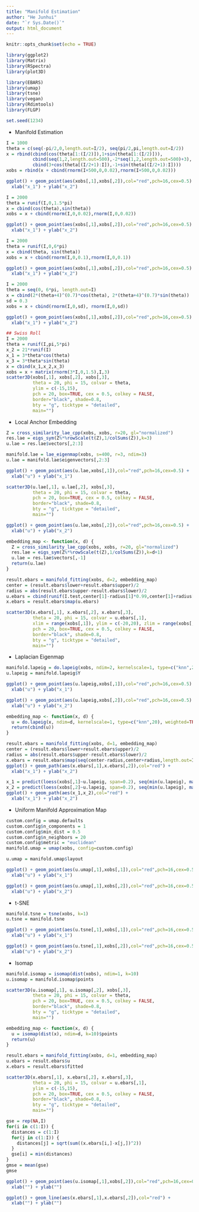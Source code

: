 ```yaml
---
title: "Manifold Estimation"
author: "He Junhui"
date: "`r Sys.Date()`"
output: html_document
---
```


```r
knitr::opts_chunk$set(echo = TRUE)
```

```r
library(ggplot2)
library(Matrix)
library(RSpectra)
library(plot3D)
```


```r
library(EBARS)
library(umap)
library(tsne)
library(vegan)
library(Rdimtools)
library(FLGP)
```

```r
set.seed(1234)
```

+ Manifold Estimation

```r
I = 1000
theta = c(seq(-pi/2,0,length.out=I/2), seq(pi/2,pi,length.out=I/2))
x = rbind(cbind(cos(theta[1:(I/2)]),1+sin(theta[1:(I/2)])),
          cbind(seq(1,2,length.out=500),-2*seq(1,2,length.out=500)+3),
          cbind(3+cos(theta[(I/2+1):I]),-1+sin(theta[(I/2+1):I])))
xobs = rbind(x + cbind(rnorm(I+500,0,0.02),rnorm(I+500,0,0.02)))

ggplot() + geom_point(aes(xobs[,1],xobs[,2]),col="red",pch=16,cex=0.5) + 
  xlab("x_1") + ylab("x_2")
```

```r
I = 2000
theta = runif(I,0,1.5*pi)
x = cbind(cos(theta),sin(theta))
xobs = x + cbind(rnorm(I,0,0.02),rnorm(I,0,0.02))

ggplot() + geom_point(aes(xobs[,1],xobs[,2]),col="red",pch=16,cex=0.5) + 
  xlab("x_1") + ylab("x_2")
```

```r
I = 2000
theta = runif(I,0,6*pi)
x = cbind(theta, sin(theta))
xobs = x + cbind(rnorm(I,0,0.1),rnorm(I,0,0.1))

ggplot() + geom_point(aes(xobs[,1],xobs[,2]),col="red",pch=16,cex=0.5) + 
  xlab("x_1") + ylab("x_2")
```

```r
I = 2000
theta = seq(0, 6*pi, length.out=I)
x = cbind(2*(theta+4)^(0.7)*cos(theta), 2*(theta+4)^(0.7)*sin(theta))
sd = 0.3
xobs = x + cbind(rnorm(I,0,sd), rnorm(I,0,sd))

ggplot() + geom_point(aes(xobs[,1],xobs[,2]),col="red",pch=16,cex=0.5) + 
  xlab("x_1") + ylab("x_2")
```

```r
## Swiss Roll
I = 2000
theta = runif(I,pi,5*pi)
x_2 = 21*runif(I)
x_1 = 3*theta*cos(theta)
x_3 = 3*theta*sin(theta)
x = cbind(x_1,x_2,x_3)
xobs = x + matrix(rnorm(3*I,0,1.5),I,3)
scatter3D(xobs[,1], xobs[,2], xobs[,3],
          theta = 20, phi = 15, colvar = theta,
          ylim = c(-15,15),
          pch = 20, box=TRUE, cex = 0.5, colkey = FALSE, 
          border="black", shade=0.8, 
          bty = "g", ticktype = "detailed",
          main="")
```


+ Local Anchor Embedding
```r
Z = cross_similarity_lae_cpp(xobs, xobs, r=20, gl="normalized")
res.lae = eigs_sym(Z%*%rowScale(t(Z),1/colSums(Z)),k=3)
u.lae = res.lae$vectors[,2:3]
```

```r
manifold.lae = lae_eigenmap(xobs, s=400, r=3, ndim=3)
u.lae = manifold.lae$eigenvectors[,2:3]
```

```r
ggplot() + geom_point(aes(u.lae,xobs[,1]),col="red",pch=16,cex=0.5) + 
  xlab("u") + ylab("x_1")
```

```r
scatter3D(u.lae[,1], u.lae[,2], xobs[,3],
          theta = 20, phi = 15, colvar = theta,
          pch = 20, box=TRUE, cex = 0.5, colkey = FALSE, 
          border="black", shade=0.8, 
          bty = "g", ticktype = "detailed",
          main="")
```


```r
ggplot() + geom_point(aes(u.lae,xobs[,2]),col="red",pch=16,cex=0.5) + 
  xlab("u") + ylab("x_2")
```

```r
embedding_map <- function(x, d) {
  Z = cross_similarity_lae_cpp(xobs, xobs, r=20, gl="normalized")
  res.lae = eigs_sym(Z%*%rowScale(t(Z),1/colSums(Z)),k=d+1)
  u.lae = res.lae$vectors[,-1]
  return(u.lae)
}

result.ebars = manifold_fitting(xobs, d=2, embedding_map)
center = (result.ebars$lower+result.ebars$upper)/2
radius = abs(result.ebars$upper-result.ebars$lower)/2
u.ebars = cbind(runif(I.test,center[1]-radius[1]*0.99,center[1]+radius[1]*0.99),runif(I.test,center[2]-radius[2]*0.6,center[2]+radius[2]*0.6))
x.ebars = result.ebars$map(u.ebars)
```

```r
scatter3D(x.ebars[,1], x.ebars[,2], x.ebars[,3],
          theta = 20, phi = 15, colvar = u.ebars[,1],
          xlim = range(xobs[,1]), ylim = c(-20,20), zlim = range(xobs[,3]),
          pch = 20, box=TRUE, cex = 0.5, colkey = FALSE, 
          border="black", shade=0.8, 
          bty = "g", ticktype = "detailed",
          main="")
```

+ Laplacian Eigenmap
```r
manifold.lapeig = do.lapeig(xobs, ndim=2, kernelscale=1, type=c("knn",20), weighted=TRUE)
u.lapeig = manifold.lapeig$Y
```

```r
ggplot() + geom_point(aes(u.lapeig,xobs[,1]),col="red",pch=16,cex=0.5) + 
  xlab("u") + ylab("x_1")
```


```r
ggplot() + geom_point(aes(u.lapeig,xobs[,2]),col="red",pch=16,cex=0.5) + 
  xlab("u") + ylab("x_2")
```

```r
embedding_map <- function(x, d) {
  u = do.lapeig(x, ndim=d, kernelscale=1, type=c("knn",20), weighted=TRUE)$Y
  return(cbind(u))
}

result.ebars = manifold_fitting(xobs, d=1, embedding_map)
center = (result.ebars$lower+result.ebars$upper)/2
radius = abs(result.ebars$upper-result.ebars$lower)/2
x.ebars = result.ebars$map(seq(center-radius,center+radius,length.out=I))
ggplot() + geom_path(aes(x.ebars[,1],x.ebars[,2]),col="red") + 
  xlab("x_1") + ylab("x_2")
```

```r
x_1 = predict(loess(xobs[,1]~u.lapeig, span=0.2), seq(min(u.lapeig), max(u.lapeig), length.out=I))
x_2 = predict(loess(xobs[,2]~u.lapeig, span=0.2), seq(min(u.lapeig), max(u.lapeig), length.out=I))
ggplot() + geom_path(aes(x_1,x_2),col="red") + 
  xlab("x_1") + ylab("x_2")
```


+ Uniform Manifold Approximation Map
```r
custom.config = umap.defaults
custom.config$n_components = 1
custom.config$min_dist = 0.5
custom.config$n_neighbors = 20
custom.config$metric = "euclidean"
manifold.umap = umap(xobs, config=custom.config)
```

```r
u.umap = manifold.umap$layout
```


```r
ggplot() + geom_point(aes(u.umap[,1],xobs[,1]),col="red",pch=16,cex=0.5) + 
  xlab("u") + ylab("x_1")
```

```r
ggplot() + geom_point(aes(u.umap[,1],xobs[,2]),col="red",pch=16,cex=0.5) + 
  xlab("u") + ylab("x_2")
```

+ t-SNE
```r
manifold.tsne = tsne(xobs, k=1)
u.tsne = manifold.tsne
```


```r
ggplot() + geom_point(aes(u.tsne[,1],xobs[,1]),col="red",pch=16,cex=0.5) + 
  xlab("u") + ylab("x_1")
```

```r
ggplot() + geom_point(aes(u.tsne[,1],xobs[,2]),col="red",pch=16,cex=0.5) + 
  xlab("u") + ylab("x_2")
```


+ Isomap
```r
manifold.isomap = isomap(dist(xobs), ndim=1, k=10)
u.isomap = manifold.isomap$points
```

```r
scatter3D(u.isomap[,1], u.isomap[,2], xobs[,3],
          theta = 20, phi = 15, colvar = theta,
          pch = 20, box=TRUE, cex = 0.5, colkey = FALSE, 
          border="black", shade=0.8, 
          bty = "g", ticktype = "detailed",
          main="")
```

```r
embedding_map <- function(x, d) {
  u = isomap(dist(x), ndim=d, k=10)$points
  return(u)
}

result.ebars = manifold_fitting(xobs, d=1, embedding_map)
u.ebars = result.ebars$u
x.ebars = result.ebars$fitted
```


```r
scatter3D(x.ebars[,1], x.ebars[,2], x.ebars[,3],
          theta = 20, phi = 15, colvar = u.ebars[,1],
          ylim = c(-15,15),
          pch = 20, box=TRUE, cex = 0.5, colkey = FALSE, 
          border="black", shade=0.8, 
          bty = "g", ticktype = "detailed",
          main="")
```

```r
gse = rep(NA,I)
for(i in c(1:I)) {
  distances = c(1:I)
  for(j in c(1:I)) {
    distances[j] = sqrt(sum((x.ebars[i,]-x[j,])^2))
  }
  gse[i] = min(distances)
}
gmse = mean(gse)
gmse
```


```r
ggplot() + geom_point(aes(u.isomap[,1],xobs[,2]),col="red",pch=16,cex=0.5) +
  xlab("") + ylab("")
```


```r
ggplot() + geom_line(aes(x.ebars[,1],x.ebars[,2]),col="red") + 
  xlab("") + ylab("")
```
